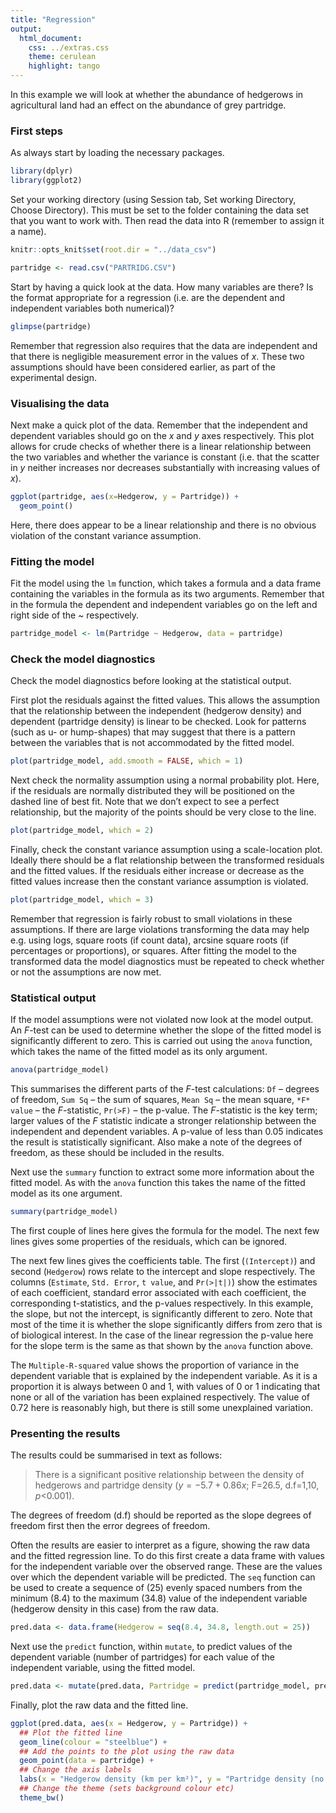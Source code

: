 ```yaml
---
title: "Regression"
output:
  html_document:
    css: ../extras.css
    theme: cerulean
    highlight: tango
---
```


In this example we will look at whether the abundance of hedgerows in agricultural land had an effect on the abundance of grey partridge.  

### First steps
As always start by loading the necessary packages.
```r
library(dplyr)
library(ggplot2)
```

Set your working directory (using Session tab, Set working Directory, Choose Directory). This must be set to the folder containing the data set that you want to work with. Then read the data into R (remember to assign it a name).

```r
knitr::opts_knit$set(root.dir = "../data_csv")
```

```r
partridge <- read.csv("PARTRIDG.CSV")  
```

Start by having a quick look at the data. How many variables are there? Is the format appropriate for a regression (i.e. are the dependent and independent variables both numerical)? 

```r
glimpse(partridge)
```

Remember that regression also requires that the data are independent and that there is negligible measurement error in the values of $x$. These two assumptions should have been considered earlier, as part of the experimental design.

### Visualising the data

Next make a quick plot of the data. Remember that the independent and dependent variables should go on the $x$ and $y$ axes respectively. This plot allows for crude checks of whether there is a linear relationship between the two variables and whether the variance is constant (i.e. that the scatter in $y$ neither increases nor decreases substantially with increasing values of $x$).

```r
ggplot(partridge, aes(x=Hedgerow, y = Partridge)) + 
  geom_point() 
```

Here, there does appear to be a linear relationship and there is no obvious violation of the constant variance assumption.

### Fitting the model

Fit the model using the `lm` function, which takes a formula and a data frame containing the variables in the formula as its two arguments. Remember that in the formula the dependent and independent variables go on the left and right side of the ~ respectively.
```r
partridge_model <- lm(Partridge ~ Hedgerow, data = partridge)
```

### Check the model diagnostics

Check the model diagnostics before looking at the statistical output.  

First plot the residuals against the fitted values. This allows the assumption that the relationship between the independent (hedgerow density) and dependent (partridge density) is linear to be checked. Look for patterns (such as u- or hump-shapes) that may suggest that there is a pattern between the variables that is not accommodated by the fitted model. 
```r
plot(partridge_model, add.smooth = FALSE, which = 1)
```

Next check the normality assumption using a normal probability plot. Here, if the residuals are normally distributed they will be positioned on the dashed line of best fit. Note that we don't expect to see a perfect relationship, but the majority of the points should be very close to the line. 
```r
plot(partridge_model, which = 2)
```

Finally, check the constant variance assumption using a scale-location plot. Ideally there should be a flat relationship between the transformed residuals and the fitted values. If the residuals either increase or decrease as the fitted values increase then the constant variance assumption is violated.
```r
plot(partridge_model, which = 3)
```

Remember that regression is fairly robust to small violations in these assumptions. If there are large violations transforming the data may help e.g. using logs, square roots (if count data), arcsine square roots (if percentages or proportions), or squares. After fitting the model to the transformed data the model diagnostics must be repeated to check whether or not the assumptions are now met. 

### Statistical output

If the model assumptions were not violated now look at the model output. An *F*-test can be used to determine whether the slope of the fitted model is significantly different to zero. This is carried out using the `anova` function, which takes the name of the fitted model as its only argument. 

```r
anova(partridge_model)
```

This summarises the different parts of the *F*-test calculations: `Df` – degrees of freedom, `Sum Sq` – the sum of squares, `Mean Sq` – the mean square, `*F* value` – the *F*-statistic, `Pr(>F)` – the p-value. The *F*-statistic is the key term; larger values of the *F* statistic indicate a stronger relationship between the independent and dependent variables. A p-value of less than 0.05 indicates the result is statistically significant. Also make a note of the degrees of freedom, as these should be included in the results.

Next use the `summary` function to extract some more information about the fitted model. As with the `anova` function this takes the name of the fitted model as its one argument.

```r
summary(partridge_model)
```

The first couple of lines here gives the formula for the model. The next few lines gives some properties of the residuals, which can be ignored. 

The next few lines gives the coefficients table. The first (`(Intercept)`) and second (`Hedgerow`) rows relate to the intercept and slope respectively. The columns (`Estimate`, `Std. Error`, `t value`, and `Pr(>|t|)`) show the estimates of each coefficient, standard error associated with each coefficient, the corresponding t-statistics, and the p-values respectively. In this example, the slope, but not the intercept, is significantly different to zero. Note that most of the time it is whether the slope significantly differs from zero that is of biological interest. In the case of the linear regression the p-value here for the slope term is the same as that shown by the `anova` function above.

The `Multiple-R-squared` value shows the proportion of variance in the dependent variable that is explained by the independent variable. As it is a proportion it is always between 0 and 1, with values of 0 or 1 indicating that none or all of the variation has been explained respectively. The value of 0.72 here is reasonably high, but there is still some unexplained variation. 

### Presenting the results

The results could be summarised in text as follows:

>There is a significant positive relationship between the density of hedgerows and partridge density ($y = -5.7 + 0.86x$; F=26.5, d.f=1,10, *p*<0.001). 

The degrees of freedom (d.f) should be reported as the slope degrees of freedom first then the error degrees of freedom.  

Often the results are easier to interpret as a figure, showing the raw data and the fitted regression line. To do this first create a data frame with values for the independent variable over the observed range. These are the values over which the dependent variable will be predicted. The `seq` function can be used to create a sequence of (25) evenly spaced numbers from the minimum (8.4) to the maximum (34.8) value of the independent variable (hedgerow density in this case) from the raw data. 

```r
pred.data <- data.frame(Hedgerow = seq(8.4, 34.8, length.out = 25))
```

Next use the `predict` function, within `mutate`, to predict values of the dependent variable (number of partridges) for each value of the independent variable, using the fitted model. 

```r
pred.data <- mutate(pred.data, Partridge = predict(partridge_model, pred.data))
```

Finally, plot the raw data and the fitted line.
```r
ggplot(pred.data, aes(x = Hedgerow, y = Partridge)) + 
  ## Plot the fitted line
  geom_line(colour = "steelblue") + 
  ## Add the points to the plot using the raw data   
  geom_point(data = partridge) + 
  ## Change the axis labels
  labs(x = "Hedgerow density (km per km²)", y = "Partridge density (no. per km²)") + 
  ## Change the theme (sets background colour etc)
  theme_bw()
```


